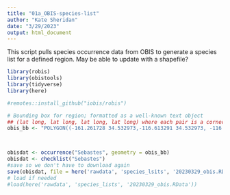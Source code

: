 ```yaml
---
title: "01a_OBIS-species-list"
author: "Kate Sheridan"
date: "3/29/2023"
output: html_document
---
```


This script pulls species occurrence data from OBIS to generate a species list for a defined region.
May be able to update with a shapefile?


```r
library(robis)
library(obistools)
library(tidyverse)
library(here)

#remotes::install_github("iobis/robis")
```

```r
# Bounding box for region; formatted as a well-known text object
## (lat long, lat long, lat long, lat long) where each pair is a corner of the bounding box, then closed
obis_bb <- "POLYGON((-161.261728 34.532973,-116.613291 34.532973, -116.613291 62.729976, -161.261728 62.729976, -161.261728 34.532973))"



obisdat <- occurrence("Sebastes", geometry = obis_bb)
obisdat <- checklist("Sebastes")
#save so we don't have to download again
save(obisdat, file = here('rawdata', 'species_lsits', '20230329_obis.RData'))
# load if needed
#load(here('rawdata', 'species_lists', '20230329_obis.RData'))
```

